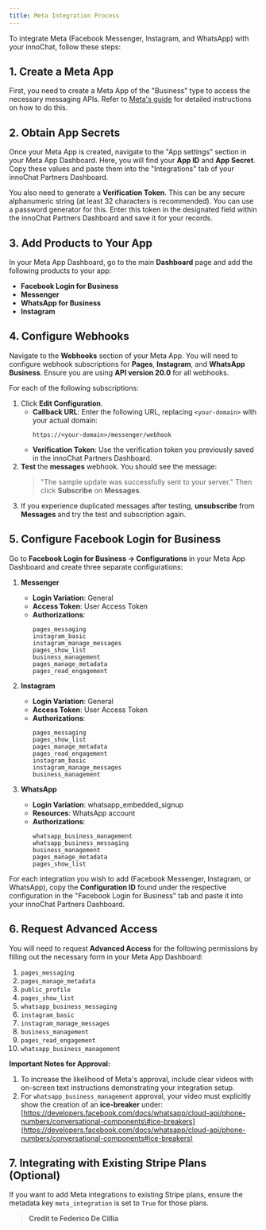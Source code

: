 ```yaml
---
title: Meta Integration Process
---
```


To integrate Meta (Facebook Messenger, Instagram, and WhatsApp) with your innoChat, follow these steps:

## 1. Create a Meta App

First, you need to create a Meta App of the "Business" type to access the necessary messaging APIs. Refer to [Meta's guide](https://www.google.com/search?q=insert_meta_guide_link_here) for detailed instructions on how to do this.

## 2. Obtain App Secrets

Once your Meta App is created, navigate to the "App settings" section in your Meta App Dashboard. Here, you will find your **App ID** and **App Secret**. Copy these values and paste them into the "Integrations" tab of your innoChat Partners Dashboard.

You also need to generate a **Verification Token**. This can be any secure alphanumeric string (at least 32 characters is recommended). You can use a password generator for this. Enter this token in the designated field within the innoChat Partners Dashboard and save it for your records.

## 3. Add Products to Your App

In your Meta App Dashboard, go to the main **Dashboard** page and add the following products to your app:

- **Facebook Login for Business**
- **Messenger**
- **WhatsApp for Business**
- **Instagram**

## 4. Configure Webhooks

Navigate to the **Webhooks** section of your Meta App. You will need to configure webhook subscriptions for **Pages**, **Instagram**, and **WhatsApp Business**. Ensure you are using **API version 20.0** for all webhooks.

For each of the following subscriptions:

1.  Click **Edit Configuration**.
    - **Callback URL**: Enter the following URL, replacing `<your-domain>` with your actual domain:
      ```
      https://<your-domain>/messenger/webhook
      ```
    - **Verification Token**: Use the verification token you previously saved in the innoChat Partners Dashboard.
2.  **Test** the **messages** webhook. You should see the message:
    > "The sample update was successfully sent to your server."
    > Then click **Subscribe** on **Messages**.
3.  If you experience duplicated messages after testing, **unsubscribe** from **Messages** and try the test and subscription again.

## 5. Configure Facebook Login for Business

Go to **Facebook Login for Business → Configurations** in your Meta App Dashboard and create three separate configurations:

1.  **Messenger**

    - **Login Variation**: General
    - **Access Token**: User Access Token
    - **Authorizations**:
      ```
      pages_messaging
      instagram_basic
      instagram_manage_messages
      pages_show_list
      business_management
      pages_manage_metadata
      pages_read_engagement
      ```

2.  **Instagram**

    - **Login Variation**: General
    - **Access Token**: User Access Token
    - **Authorizations**:
      ```
      pages_messaging
      pages_show_list
      pages_manage_metadata
      pages_read_engagement
      instagram_basic
      instagram_manage_messages
      business_management
      ```

3.  **WhatsApp**

    - **Login Variation**: whatsapp_embedded_signup
    - **Resources**: WhatsApp account
    - **Authorizations**:
      ```
      whatsapp_business_management
      whatsapp_business_messaging
      business_management
      pages_manage_metadata
      pages_show_list
      ```

For each integration you wish to add (Facebook Messenger, Instagram, or WhatsApp), copy the **Configuration ID** found under the respective configuration in the "Facebook Login for Business" tab and paste it into your innoChat Partners Dashboard.

## 6. Request Advanced Access

You will need to request **Advanced Access** for the following permissions by filling out the necessary form in your Meta App Dashboard:

1.  `pages_messaging`
2.  `pages_manage_metadata`
3.  `public_profile`
4.  `pages_show_list`
5.  `whatsapp_business_messaging`
6.  `instagram_basic`
7.  `instagram_manage_messages`
8.  `business_management`
9.  `pages_read_engagement`
10. `whatsapp_business_management`

**Important Notes for Approval:**

1.  To increase the likelihood of Meta's approval, include clear videos with on-screen text instructions demonstrating your integration setup.
2.  For `whatsapp_business_management` approval, your video must explicitly show the creation of an **ice-breaker** under: [https://developers.facebook.com/docs/whatsapp/cloud-api/phone-numbers/conversational-components\#ice-breakers](https://developers.facebook.com/docs/whatsapp/cloud-api/phone-numbers/conversational-components#ice-breakers)

## 7. Integrating with Existing Stripe Plans (Optional)

If you want to add Meta integrations to existing Stripe plans, ensure the metadata key `meta_integration` is set to `True` for those plans.

> **Credit to Federico De Cillia**
